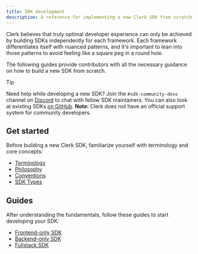 ```yaml
---
title: SDK development
description: A reference for implementing a new Clerk SDK from scratch.
---
```


Clerk believes that truly optimal developer experience can only be achieved by building SDKs independently for each framework. Each framework differentiates itself with nuanced patterns, and it's important to lean into those patterns to avoid feeling like a square peg in a round hole.

The following guides provide contributors with all the necessary guidance on how to build a new SDK from scratch.

> [!TIP]
> Need help while developing a new SDK? Join the `#sdk-community-devs` channel on [Discord](https://clerk.com/discord) to chat with fellow SDK maintainers. You can also look at existing SDKs [on GitHub](https://github.com/clerk/javascript). **Note:** Clerk does not have an official support system for community developers.

## Get started

Before building a new Clerk SDK, familiarize yourself with terminology and core concepts:

- [Terminology](/docs/references/sdk/terminology)
- [Philosophy](/docs/references/sdk/philosophy)
- [Conventions](/docs/references/sdk/conventions)
- [SDK Types](/docs/references/sdk/types)

## Guides

After understanding the fundamentals, follow these guides to start developing your SDK:

- [Frontend-only SDK](/docs/references/sdk/frontend-only)
- [Backend-only SDK](/docs/references/sdk/backend-only)
- [Fullstack SDK](/docs/references/sdk/fullstack)
